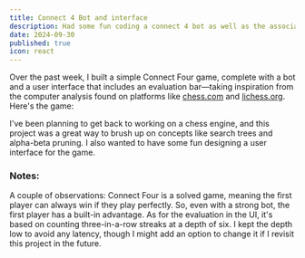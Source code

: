 ```yaml
---
title: Connect 4 Bot and interface
description: Had some fun coding a connect 4 bot as well as the associated UI to play against it. Inspired by chess.com
date: 2024-09-30
published: true
icon: react
---
```


Over the past week, I built a simple Connect Four game, complete with a bot and a user interface that includes an evaluation bar—taking inspiration from the computer analysis found on platforms like <a href="https://www.chess.com" target="_blank" className="link">chess.com</a> and <a href="https://www.lichess.org" target="_blank" className="link">lichess.org</a>. Here's the game:

<div className="flex justify-center items-center">
    <ConnectFour />
</div>

I've been planning to get back to working on a chess engine, and this project was a great way to brush up on concepts like search trees and alpha-beta pruning. I also wanted to have some fun designing a user interface for the game.

### Notes:

A couple of observations: Connect Four is a solved game, meaning the first player can always win if they play perfectly. So, even with a strong bot, the first player has a built-in advantage. As for the evaluation in the UI, it's based on counting three-in-a-row streaks at a depth of six. I kept the depth low to avoid any latency, though I might add an option to change it if I revisit this project in the future.